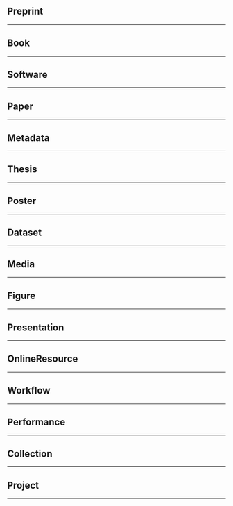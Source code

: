 

<Meta title="Icons/ItemType" />

## Preprint


<Story name="Preprint">
  <ItemTypePreprint className={styles.icon} />
</Story>

---
## Book


<Story name="Book">
  <ItemTypeBook className={styles.icon} />
</Story>

---
## Software


<Story name="Software">
  <ItemTypeSoftware className={styles.icon} />
</Story>

---
## Paper


<Story name="Paper">
  <ItemTypePaper className={styles.icon} />
</Story>

---
## Metadata


<Story name="Metadata">
  <ItemTypeMetadata className={styles.icon} />
</Story>

---
## Thesis


<Story name="Thesis">
  <ItemTypeThesis className={styles.icon} />
</Story>

---
## Poster


<Story name="Poster">
  <ItemTypePoster className={styles.icon} />
</Story>

---
## Dataset


<Story name="Dataset">
  <ItemTypeDataset className={styles.icon} />
</Story>

---
## Media


<Story name="Media">
  <ItemTypeMedia className={styles.icon} />
</Story>

---
## Figure


<Story name="Figure">
  <ItemTypeFigure className={styles.icon} />
</Story>

---
## Presentation


<Story name="Presentation">
  <ItemTypePresentation className={styles.icon} />
</Story>

---
## OnlineResource


<Story name="OnlineResource">
  <ItemTypeOnlineResource className={styles.icon} />
</Story>

---
## Workflow


<Story name="Workflow">
  <ItemTypeWorkflow className={styles.icon} />
</Story>

---
## Performance


<Story name="Performance">
  <ItemTypePerformance className={styles.icon} />
</Story>

---
## Collection


<Story name="Collection">
  <ItemTypeCollection className={styles.icon} />
</Story>

---
## Project


<Story name="Project">
  <ItemTypeProject className={styles.icon} />
</Story>

---
